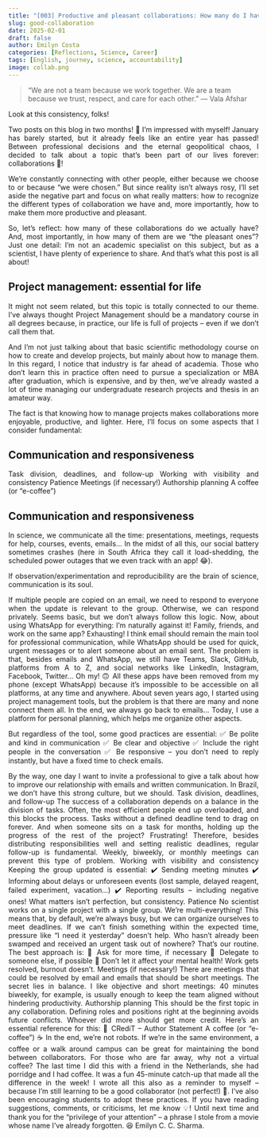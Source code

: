 ```yaml
---
title: "[003] Productive and pleasant collaborations: How many do I have? In how many of them am I [pleasant]?"
slug: good-collaboration 
date: 2025-02-01
draft: false
author: Emilyn Costa
categories: [Reflections, Science, Career]
tags: [English, journey, science, accountability]
image: collab.png
---
```


> "We are not a team because we work together. We are a team because we trust, respect, and care for each other."
> — Vala Afshar

<div style="text-align: justify">


Look at this consistency, folks!

Two posts on this blog in two months! 🤭 I'm impressed with myself! January has barely started, but it already feels like an entire year has passed! Between professional decisions and the eternal geopolitical chaos, I decided to talk about a topic that's been part of our lives forever: collaborations 🤝!

We're constantly connecting with other people, either because we choose to or because "we were chosen." But since reality isn't always rosy, I'll set aside the negative part and focus on what really matters: how to recognize the different types of collaboration we have and, more importantly, how to make them more productive and pleasant.

So, let's reflect: how many of these collaborations do we actually have? And, most importantly, in how many of them are we "the pleasant ones"? Just one detail: I'm not an academic specialist on this subject, but as a scientist, I have plenty of experience to share. And that's what this post is all about!

## Project management: essential for life

It might not seem related, but this topic is totally connected to our theme. I've always thought Project Management should be a mandatory course in all degrees because, in practice, our life is full of projects – even if we don't call them that.

And I'm not just talking about that basic scientific methodology course on how to create and develop projects, but mainly about how to manage them. In this regard, I notice that industry is far ahead of academia. Those who don't learn this in practice often need to pursue a specialization or MBA after graduation, which is expensive, and by then, we've already wasted a lot of time managing our undergraduate research projects and thesis in an amateur way.

The fact is that knowing how to manage projects makes collaborations more enjoyable, productive, and lighter. Here, I'll focus on some aspects that I consider fundamental:

## Communication and responsiveness
Task division, deadlines, and follow-up
Working with visibility and consistency
Patience
Meetings (if necessary!)
Authorship planning
A coffee (or "e-coffee")

## Communication and responsiveness
In science, we communicate all the time: presentations, meetings, requests for help, courses, events, emails... In the midst of all this, our social battery sometimes crashes (here in South Africa they call it load-shedding, the scheduled power outages that we even track with an app! 😂).

If observation/experimentation and reproducibility are the brain of science, communication is its soul.

If multiple people are copied on an email, we need to respond to everyone when the update is relevant to the group. Otherwise, we can respond privately. Seems basic, but we don't always follow this logic.
Now, about using WhatsApp for everything: I'm naturally against it! Family, friends, and work on the same app? Exhausting! I think email should remain the main tool for professional communication, while WhatsApp should be used for quick, urgent messages or to alert someone about an email sent.
The problem is that, besides emails and WhatsApp, we still have Teams, Slack, GitHub, platforms from A to Z, and social networks like LinkedIn, Instagram, Facebook, Twitter... Oh my! 🙃 All these apps have been removed from my phone (except WhatsApp) because it's impossible to be accessible on all platforms, at any time and anywhere.
About seven years ago, I started using project management tools, but the problem is that there are many and none connect them all. In the end, we always go back to emails... Today, I use a platform for personal planning, which helps me organize other aspects.

But regardless of the tool, some good practices are essential:
✅ Be polite and kind in communication
✅ Be clear and objective
✅ Include the right people in the conversation
✅ Be responsive – you don't need to reply instantly, but have a fixed time to check emails.

By the way, one day I want to invite a professional to give a talk about how to improve our relationship with emails and written communication. In Brazil, we don't have this strong culture, but we should.
Task division, deadlines, and follow-up
The success of a collaboration depends on a balance in the division of tasks. Often, the most efficient people end up overloaded, and this blocks the process. Tasks without a defined deadline tend to drag on forever. And when someone sits on a task for months, holding up the progress of the rest of the project? Frustrating! Therefore, besides distributing responsibilities well and setting realistic deadlines, regular follow-up is fundamental. Weekly, biweekly, or monthly meetings can prevent this type of problem.
Working with visibility and consistency
Keeping the group updated is essential:
✔️ Sending meeting minutes
✔️ Informing about delays or unforeseen events (lost sample, delayed reagent, failed experiment, vacation...)
✔️ Reporting results – including negative ones!
What matters isn't perfection, but consistency.
Patience
No scientist works on a single project with a single group. We're multi-everything! This means that, by default, we're always busy, but we can organize ourselves to meet deadlines. If we can't finish something within the expected time, pressure like "I need it yesterday" doesn't help. Who hasn't already been swamped and received an urgent task out of nowhere? That's our routine.
The best approach is:
🔹 Ask for more time, if necessary
🔹 Delegate to someone else, if possible
🔹 Don't let it affect your mental health! Work gets resolved, burnout doesn't.
Meetings (if necessary!)
There are meetings that could be resolved by email and emails that should be short meetings. The secret lies in balance.
I like objective and short meetings: 40 minutes biweekly, for example, is usually enough to keep the team aligned without hindering productivity.
Authorship planning
This should be the first topic in any collaboration. Defining roles and positions right at the beginning avoids future conflicts. Whoever did more should get more credit. Here's an essential reference for this:
🔗 CRediT – Author Statement
A coffee (or "e-coffee") ☕
In the end, we're not robots. If we're in the same environment, a coffee or a walk around campus can be great for maintaining the bond between collaborators.
For those who are far away, why not a virtual coffee? The last time I did this with a friend in the Netherlands, she had porridge and I had coffee. It was a fun 45-minute catch-up that made all the difference in the week!
I wrote all this also as a reminder to myself – because I'm still learning to be a good collaborator (not perfect!) 🤲. I've also been encouraging students to adopt these practices.
If you have reading suggestions, comments, or criticisms, let me know 💡!
Until next time and thank you for the "privilege of your attention" – a phrase I stole from a movie whose name I've already forgotten. 😆
Emilyn C. C. Sharma.
</div>
